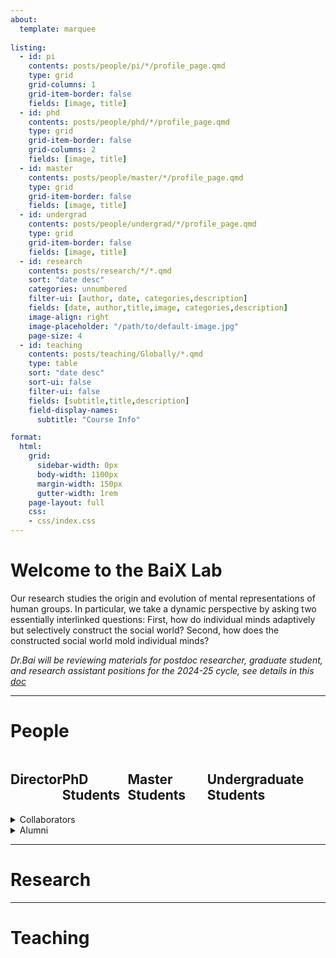 ```yaml
---
about: 
  template: marquee
  
listing:
  - id: pi
    contents: posts/people/pi/*/profile_page.qmd
    type: grid
    grid-columns: 1
    grid-item-border: false
    fields: [image, title]
  - id: phd
    contents: posts/people/phd/*/profile_page.qmd
    type: grid
    grid-item-border: false
    grid-columns: 2
    fields: [image, title]
  - id: master
    contents: posts/people/master/*/profile_page.qmd
    type: grid
    grid-item-border: false
    fields: [image, title]
  - id: undergrad
    contents: posts/people/undergrad/*/profile_page.qmd
    type: grid
    grid-item-border: false
    fields: [image, title]
  - id: research
    contents: posts/research/*/*.qmd  
    sort: "date desc"  
    categories: unnumbered
    filter-ui: [author, date, categories,description]  
    fields: [date, author,title,image, categories,description]  
    image-align: right  
    image-placeholder: "/path/to/default-image.jpg" 
    page-size: 4
  - id: teaching
    contents: posts/teaching/Globally/*.qmd  
    type: table
    sort: "date desc"  
    sort-ui: false
    filter-ui: false
    fields: [subtitle,title,description]  
    field-display-names:
      subtitle: "Course Info"

format:
  html:
    grid:
      sidebar-width: 0px
      body-width: 1100px
      margin-width: 150px
      gutter-width: 1rem
    page-layout: full
    css: 
    - css/index.css
---
```



<h1 id="Welcome">Welcome to the BaiX Lab</h1>

Our research studies the origin and evolution of mental representations of human groups. In particular, we take a dynamic perspective by asking two essentially interlinked questions: First, how do individual minds adaptively but selectively construct the social world? Second, how does the constructed social world mold individual minds?


*Dr.Bai will be reviewing materials for postdoc researcher, graduate student, and research assistant positions for the 2024-25 cycle, see details in this [doc](https://docs.google.com/document/d/1JW5j8dAAIbFh9dqOvugFkJ2GBon9CYhEoASSvwzZndk/edit?usp=sharing)*

------------------------------------------------------------------------


<h1 id="People">People</h1>
::: {.grid style="display: flex" class="people-container"}

<div>
<h2 class="people_title">Director</h2>
::: {#pi}
:::
</div>

<div>
<h2 class="people_title">PhD Students</h2>
::: {#phd}
:::
</div>

<div>
<h2 class="people_title">Master Students</h2>
::: {#master}
:::
</div>

<div>
<h2 class="people_title">Undergraduate Students</h2>
::: {#undergrad}
:::
</div>

:::





<details class="custom-details" style="margin-bottom: 0px">
<summary>Collaborators</summary>
-   [Alexander Todorov](https://tlab.uchicago.edu/)
-   [Susan Fiske](https://www.fiskelab.org/)
-   [Tom Griffiths](https://cocosci.princeton.edu/tom/tom.php)
</details>


<details class="custom-details">
<summary>Alumni</summary>
-   [Alumni1 (Currently at Yale)](posts/teaching/Yuhao1/Yuhao1.qmd)
-   [Alumni2 (Currently at MIT)](posts/teaching/Yuhao2/Yuhao2.qmd)
-   [Alumni3 (Currently at MIT)](posts/teaching/Yuhao3/Yuhao3.qmd)
</details>



------------------------------------------------------------------------

<h1 id="Research">Research</h1>


::: {#research}
:::


------------------------------------------------------------------------

<h1 id="Teaching">Teaching</h1>
::: {#teaching}
:::
